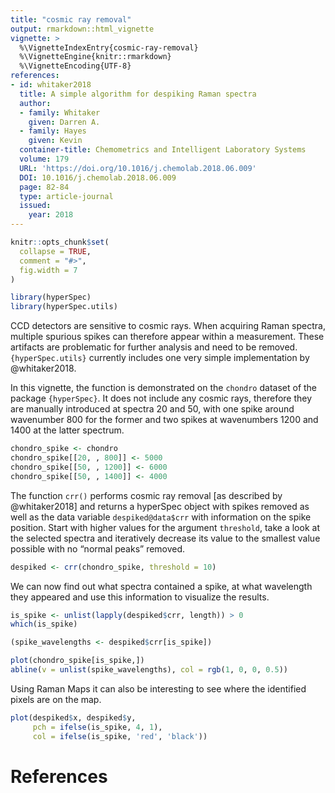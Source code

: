 ```yaml
---
title: "cosmic ray removal"
output: rmarkdown::html_vignette
vignette: >
  %\VignetteIndexEntry{cosmic-ray-removal}
  %\VignetteEngine{knitr::rmarkdown}
  %\VignetteEncoding{UTF-8}
references:
- id: whitaker2018
  title: A simple algorithm for despiking Raman spectra
  author:
  - family: Whitaker
    given: Darren A.
  - family: Hayes
    given: Kevin
  container-title: Chemometrics and Intelligent Laboratory Systems
  volume: 179
  URL: 'https://doi.org/10.1016/j.chemolab.2018.06.009'
  DOI: 10.1016/j.chemolab.2018.06.009
  page: 82-84
  type: article-journal
  issued:
    year: 2018
---
```


```r
knitr::opts_chunk$set(
  collapse = TRUE,
  comment = "#>",
  fig.width = 7
)

```

```r
library(hyperSpec)
library(hyperSpec.utils)
```


CCD detectors are sensitive to cosmic rays. When acquiring Raman spectra, multiple spurious spikes can therefore appear within a measurement. These artifacts are problematic for further analysis and need to be removed.
`{hyperSpec.utils}` currently includes one very simple implementation by @whitaker2018.

In this vignette, the function is demonstrated on the `chondro` dataset of the package `{hyperSpec}`.
It does not include any cosmic rays, therefore they are manually introduced at spectra 20 and 50, with one spike around wavenumber 800 for the former and two spikes at wavenumbers 1200 and 1400 at the latter spectrum.

```r
chondro_spike <- chondro
chondro_spike[[20, , 800]] <- 5000
chondro_spike[[50, , 1200]] <- 6000
chondro_spike[[50, , 1400]] <- 4000

```


The function `crr()` performs cosmic ray removal [as described by @whitaker2018] and returns a hyperSpec object with spikes removed as well as the data variable `despiked@data$crr` with information on the spike position. Start with higher values for the argument `threshold`, take a look at the selected spectra and iteratively decrease its value to the smallest value possible with no "normal peaks" removed.

```r
despiked <- crr(chondro_spike, threshold = 10)
```



We can now find out what spectra contained a spike, at what wavelength they appeared and use this information to visualize the results.
```r
is_spike <- unlist(lapply(despiked$crr, length)) > 0
which(is_spike)

(spike_wavelengths <- despiked$crr[is_spike])

plot(chondro_spike[is_spike,])
abline(v = unlist(spike_wavelengths), col = rgb(1, 0, 0, 0.5))
```


Using Raman Maps it can also be interesting to see where the identified pixels are on the map.
```r
plot(despiked$x, despiked$y, 
     pch = ifelse(is_spike, 4, 1), 
     col = ifelse(is_spike, 'red', 'black'))
```

# References
